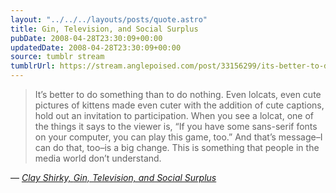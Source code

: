 ```yaml
---
layout: "../../../layouts/posts/quote.astro"
title: Gin, Television, and Social Surplus
pubDate: 2008-04-28T23:30:09+00:00
updatedDate: 2008-04-28T23:30:09+00:00
source: tumblr stream
tumblrUrl: https://stream.anglepoised.com/post/33156299/its-better-to-do-something-than-to-do-nothing
---
```


> It&rsquo;s better to do something than to do nothing. Even lolcats, even cute pictures of kittens made even cuter with the addition of cute captions, hold out an invitation to participation. When you see a lolcat, one of the things it says to the viewer is, &ldquo;If you have some sans-serif fonts on your computer, you can play this game, too.&rdquo; And that&rsquo;s message&ndash;I can do that, too&ndash;is a big change. This is something that people in the media world don&rsquo;t understand.

— <cite>[Clay Shirky, _Gin, Television, and Social Surplus_](http://www.herecomeseverybody.org/2008/04/looking-for-the-mouse.html)</cite>
